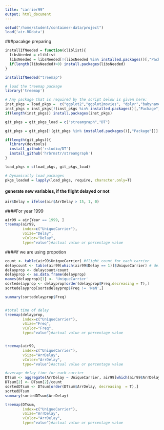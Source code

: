 ```yaml
---
title: "carrier99"
output: html_document
---
```



```r
setwd("/home/student/container-data/project")
load('air.RDdata')
```



###pacakge preparing 

```r
installIfNeeded = function(cliblist){
  libsNeeded = cliblist
  libsNeeded = libsNeeded[!(libsNeeded %in% installed.packages()[,"Package"])]
  if(length(libsNeeded)>0) install.packages(libsNeeded)
}

installIfNeeded("treemap")

# load the treemap package
library('treemap')

# Any package that is required by the script below is given here:
inst_pkgs = load_pkgs =  c("ggplot2","ggplot2movies", "dplyr","babynames","data.table","Rcpp")
inst_pkgs = inst_pkgs[!(inst_pkgs %in% installed.packages()[,"Package"])]
if(length(inst_pkgs)) install.packages(inst_pkgs)

git_pkgs = git_pkgs_load = c("streamgraph","DT")

git_pkgs = git_pkgs[!(git_pkgs %in% installed.packages()[,"Package"])]

if(length(git_pkgs)){
  library(devtools)
  install_github('rstudio/DT')
  install_github('hrbrmstr/streamgraph')
}

load_pkgs = c(load_pkgs, git_pkgs_load)

# Dynamically load packages
pkgs_loaded = lapply(load_pkgs, require, character.only=T)

```

#### generate new variables, if the flight delayed or not

```r
air$Delay = ifelse(air$ArrDelay > 15, 1, 0)
```


####For year 1999

```r
air99 = air[Year == 1999, ]
treemap(air99,
        index=c("UniqueCarrier"),
        vSize="Delay",
        vColor="Delay",
        type="value")#actual value or percentage value
```

####if we are using propotion

```r
count <- table(air99$UniqueCarrier) #flight count for each carrier
delaycount <- table(air99[which(air99$Delay == 1)]$UniqueCarrier) # delay count for each carrier
delayprop <- delaycount/count
delayprop <- as.data.frame(delayprop)
names(delayprop)[1] <- 'UniqueCarrier'
sortedelayprop <- delayprop[order(delayprop$Freq,decreasing = T),]
sortedelayprop[sortedelayprop$Freq != 'NaN',]

summary(sortedelayprop$Freq)


#total time of delay
treemap(delayprop,
        index=c("UniqueCarrier"),
        vSize="Freq",
        vColor="Freq",
        type="value")#actual value or percentage value


treemap(air99,
        index=c("UniqueCarrier"),
        vSize="ArrDelay",
        vColor="ArrDelay",
        type="value")#actual value or percentage value

#average delay time for each carrier
DTsum <- aggregate(ArrDelay ~ UniqueCarrier, air99[which(air99$ArrDelay > 0)], sum)
DTsum[2] <- DTsum[2]/count
sortedDTsum <- DTsum[order(DTsum$ArrDelay, decreasing  = T),]
sortedDTsum
summary(sortedDTsum$ArrDelay)

treemap(DTsum,
        index=c("UniqueCarrier"),
        vSize="ArrDelay",
        vColor="ArrDelay",
        type="value")#actual value or percentage value

```
